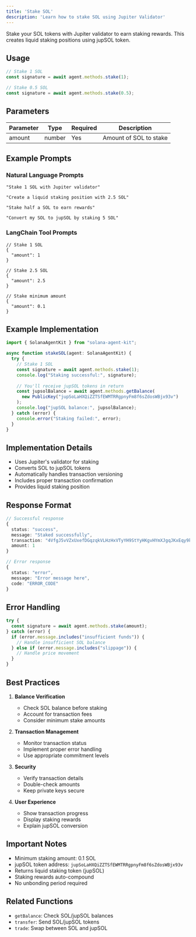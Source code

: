 ```yaml
---
title: 'Stake SOL'
description: 'Learn how to stake SOL using Jupiter Validator'
---
```


Stake your SOL tokens with Jupiter validator to earn staking rewards. This creates liquid staking positions using jupSOL token.

## Usage

```typescript
// Stake 1 SOL
const signature = await agent.methods.stake(1);

// Stake 0.5 SOL
const signature = await agent.methods.stake(0.5);
```

## Parameters

| Parameter | Type | Required | Description |
| --------- | ---- | -------- | ----------- |
| amount | number | Yes | Amount of SOL to stake |

## Example Prompts

### Natural Language Prompts
```text
"Stake 1 SOL with Jupiter validator"

"Create a liquid staking position with 2.5 SOL"

"Stake half a SOL to earn rewards"

"Convert my SOL to jupSOL by staking 5 SOL"
```

### LangChain Tool Prompts
```text
// Stake 1 SOL
{
  "amount": 1
}

// Stake 2.5 SOL
{
  "amount": 2.5
}

// Stake minimum amount
{
  "amount": 0.1
}
```

## Example Implementation

```typescript
import { SolanaAgentKit } from "solana-agent-kit";

async function stakeSOL(agent: SolanaAgentKit) {
  try {
    // Stake 1 SOL
    const signature = await agent.methods.stake(1);
    console.log("Staking successful:", signature);
    
    // You'll receive jupSOL tokens in return
    const jupsolBalance = await agent.methods.getBalance(
      new PublicKey("jupSoLaHXQiZZTSfEWMTRRgpnyFm8f6sZdosWBjx93v")
    );
    console.log("jupSOL balance:", jupsolBalance);
  } catch (error) {
    console.error("Staking failed:", error);
  }
}
```

## Implementation Details

- Uses Jupiter's validator for staking
- Converts SOL to jupSOL tokens
- Automatically handles transaction versioning
- Includes proper transaction confirmation
- Provides liquid staking position

## Response Format

```typescript
// Successful response
{
  status: "success",
  message: "Staked successfully",
  transaction: "4VfgJ5vVZxUxefDGqzqkVLHzHxVTyYH9StYyHKgvHYmXJgqJKxEqy9k4Rz9LpXrHF9kUZB7",
  amount: 1
}

// Error response
{
  status: "error",
  message: "Error message here",
  code: "ERROR_CODE"
}
```

## Error Handling

```typescript
try {
  const signature = await agent.methods.stake(amount);
} catch (error) {
  if (error.message.includes("insufficient funds")) {
    // Handle insufficient SOL balance
  } else if (error.message.includes("slippage")) {
    // Handle price movement
  }
}
```

## Best Practices

1. **Balance Verification**
   - Check SOL balance before staking
   - Account for transaction fees
   - Consider minimum stake amounts

2. **Transaction Management**
   - Monitor transaction status
   - Implement proper error handling
   - Use appropriate commitment levels

3. **Security**
   - Verify transaction details
   - Double-check amounts
   - Keep private keys secure

4. **User Experience**
   - Show transaction progress
   - Display staking rewards
   - Explain jupSOL conversion

## Important Notes

- Minimum staking amount: 0.1 SOL
- jupSOL token address: `jupSoLaHXQiZZTSfEWMTRRgpnyFm8f6sZdosWBjx93v`
- Returns liquid staking token (jupSOL)
- Staking rewards auto-compound
- No unbonding period required

## Related Functions

- `getBalance`: Check SOL/jupSOL balances
- `transfer`: Send SOL/jupSOL tokens
- `trade`: Swap between SOL and jupSOL